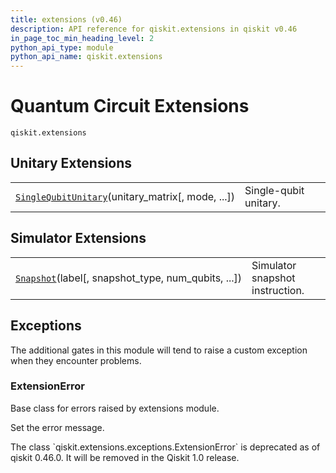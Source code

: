 ```yaml
---
title: extensions (v0.46)
description: API reference for qiskit.extensions in qiskit v0.46
in_page_toc_min_heading_level: 2
python_api_type: module
python_api_name: qiskit.extensions
---
```


<span id="module-qiskit.extensions" />

<span id="qiskit-extensions" />

<span id="quantum-circuit-extensions-qiskit-extensions" />

# Quantum Circuit Extensions

`qiskit.extensions`

## Unitary Extensions

|                                                                                                                                    |                       |
| ---------------------------------------------------------------------------------------------------------------------------------- | --------------------- |
| [`SingleQubitUnitary`](qiskit.extensions.SingleQubitUnitary "qiskit.extensions.SingleQubitUnitary")(unitary\_matrix\[, mode, ...]) | Single-qubit unitary. |

## Simulator Extensions

|                                                                                                                   |                                 |
| ----------------------------------------------------------------------------------------------------------------- | ------------------------------- |
| [`Snapshot`](qiskit.extensions.Snapshot "qiskit.extensions.Snapshot")(label\[, snapshot\_type, num\_qubits, ...]) | Simulator snapshot instruction. |

## Exceptions

The additional gates in this module will tend to raise a custom exception when they encounter problems.

### ExtensionError

<Class id="qiskit.extensions.ExtensionError" github="https://github.com/qiskit/qiskit/tree/stable/0.46/qiskit/extensions/exceptions.py" signature="qiskit.extensions.ExtensionError(*message)" modifiers="exception">
  Base class for errors raised by extensions module.

  Set the error message.

  <Admonition title="Deprecated since version 0.46.0" type="danger">
    The class `qiskit.extensions.exceptions.ExtensionError` is deprecated as of qiskit 0.46.0. It will be removed in the Qiskit 1.0 release.
  </Admonition>
</Class>

